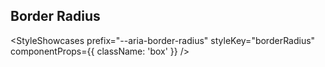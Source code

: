 
## Border Radius

<StyleShowcases
  prefix="--aria-border-radius"
  styleKey="borderRadius"
  componentProps={{ className: 'box' }}
/>
